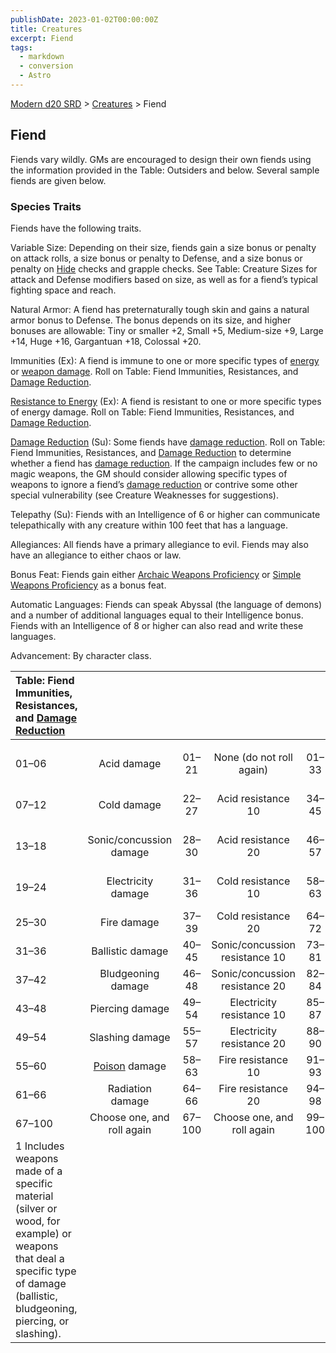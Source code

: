 ```yaml
---
publishDate: 2023-01-02T00:00:00Z
title: Creatures
excerpt: Fiend
tags:
  - markdown
  - conversion
  - Astro
---
```


[Modern d20 SRD](/#modernD20) > [Creatures](modern-d20-srd-creatures-index) > Fiend

## Fiend

Fiends vary wildly. GMs are encouraged to design their own fiends using the information provided in the Table: Outsiders and below. Several sample fiends are given below.

### Species Traits

Fiends have the following traits.

Variable Size: Depending on their size, fiends gain a size bonus or penalty on attack rolls, a size bonus or penalty to Defense, and a size bonus or penalty on [Hide](modern-d20-srd-skills-hide) checks and grapple checks. See Table: Creature Sizes for attack and Defense modifiers based on size, as well as for a fiend’s typical fighting space and reach.

Natural Armor: A fiend has preternaturally tough skin and gains a natural armor bonus to Defense. The bonus depends on its size, and higher bonuses are allowable: Tiny or smaller +2, Small +5, Medium-size +9, Large +14, Huge +16, Gargantuan +18, Colossal +20.

Immunities (Ex): A fiend is immune to one or more specific types of [energy](modern-d20-srd-special-abilities-resistance-to-energy) or [weapon damage](modern-d20-srd-special-abilities-damage-reduction). Roll on Table: Fiend Immunities, Resistances, and [Damage Reduction](modern-d20-srd-special-abilities-damage-reduction).

[Resistance to Energy](modern-d20-srd-special-abilities-resistance-to-energy) (Ex): A fiend is resistant to one or more specific types of energy damage. Roll on Table: Fiend Immunities, Resistances, and [Damage Reduction](modern-d20-srd-special-abilities-damage-reduction).

[Damage Reduction](modern-d20-srd-special-abilities-damage-reduction) (Su): Some fiends have [damage reduction](modern-d20-srd-special-abilities-damage-reduction). Roll on Table: Fiend Immunities, Resistances, and [Damage Reduction](modern-d20-srd-special-abilities-damage-reduction) to determine whether a fiend has [damage reduction](modern-d20-srd-special-abilities-damage-reduction). If the campaign includes few or no magic weapons, the GM should consider allowing specific types of weapons to ignore a fiend’s [damage reduction](modern-d20-srd-special-abilities-damage-reduction) or contrive some other special vulnerability (see Creature Weaknesses for suggestions).

Telepathy (Su): Fiends with an Intelligence of 6 or higher can communicate telepathically with any creature within 100 feet that has a language.

Allegiances: All fiends have a primary allegiance to evil. Fiends may also have an allegiance to either chaos or law.

Bonus Feat: Fiends gain either [Archaic Weapons Proficiency](modern-d20-srd-feats-archaic-weapons-proficiency) or [Simple Weapons Proficiency](modern-d20-srd-feats-simple-weapons-proficiency) as a bonus feat.

Automatic Languages: Fiends can speak Abyssal (the language of demons) and a number of additional languages equal to their Intelligence bonus. Fiends with an Intelligence of 8 or higher can also read and write these languages.

Advancement: By character class.

| Table: Fiend Immunities, Resistances, and [Damage Reduction](modern-d20-srd-special-abilities-damage-reduction)                                                              |                                                          |       |                                |       |                           |
| :--------------------------------------------------------------------------------------------------------------------------------------------------------------------------- | :------------------------------------------------------: | :---: | :----------------------------: | :---: | ------------------------: |
|                                                                                                                                                                              |                                                          |       |                                |       |                           |
| 01–06                                                                                                                                                                         |                       Acid damage                        | 01–21  |    None (do not roll again)    | 01–33  |  None (do not roll again) |
| 07–12                                                                                                                                                                         |                       Cold damage                        | 22–27  |       Acid resistance 10       | 34–45  |  5/specific weapon type 1 |
| 13–18                                                                                                                                                                         |                 Sonic/concussion damage                  | 28–30  |       Acid resistance 20       | 46–57  | 10/specific weapon type 1 |
| 19–24                                                                                                                                                                         |                    Electricity damage                    | 31–36  |       Cold resistance 10       | 58–63  | 20/specific weapon type 1 |
| 25–30                                                                                                                                                                         |                       Fire damage                        | 37–39  |       Cold resistance 20       | 64–72  |                      5/+1 |
| 31–36                                                                                                                                                                         |                     Ballistic damage                     | 40–45  | Sonic/concussion resistance 10 | 73–81  |                     10/+1 |
| 37–42                                                                                                                                                                         |                    Bludgeoning damage                    | 46–48  | Sonic/concussion resistance 20 | 82–84  |                     15/+1 |
| 43–48                                                                                                                                                                         |                     Piercing damage                      | 49–54  |   Electricity resistance 10    | 85–87  |                     20/+1 |
| 49–54                                                                                                                                                                         |                     Slashing damage                      | 55–57  |   Electricity resistance 20    | 88–90  |                      5/+2 |
| 55–60                                                                                                                                                                         | [Poison](modern-d20-srd-special-abilities-poison) damage | 58–63  |       Fire resistance 10       | 91–93  |                     10/+2 |
| 61–66                                                                                                                                                                         |                     Radiation damage                     | 64–66  |       Fire resistance 20       | 94–98  |                     15/+2 |
| 67–100                                                                                                                                                                        |                Choose one, and roll again                | 67–100 |   Choose one, and roll again   | 99–100 |                     20/+2 |
| 1 Includes weapons made of a specific material (silver or wood, for example) or weapons that deal a specific type of damage (ballistic, bludgeoning, piercing, or slashing). |                                                          |       |                                |       |                           |
